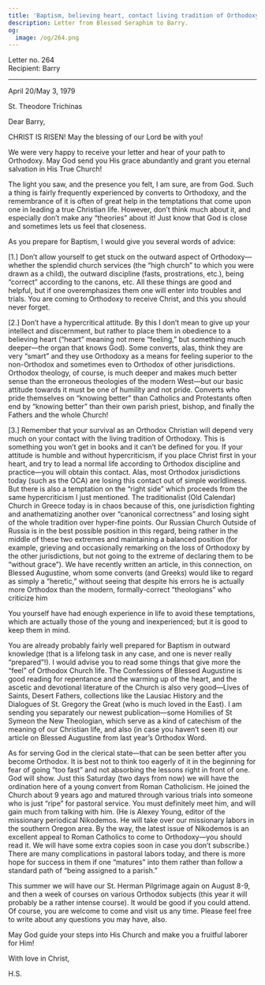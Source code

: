 ```yaml
---
title: 'Baptism, believing heart, contact living tradition of Orthodoxy'
description: Letter from Blessed Seraphim to Barry.
og:
  image: /og/264.png
---
```


<div style={{textAlign:'right', fontFamily:'monospace'}}>Letter no. 264</div>
<div style={{textAlign:'left', fontFamily:'monospace'}}>Recipient: Barry</div>

---

April 20/May 3, 1979

St. Theodore Trichinas

Dear Barry,

CHRIST IS RISEN! May the blessing of our Lord be with you!

We were very happy to receive your letter and hear of your path to Orthodoxy. May God send you His grace abundantly and grant you eternal salvation in His True Church!

The light you saw, and the presence you felt, I am sure, are from God. Such a thing is fairly frequently experienced by converts to Orthodoxy, and the remembrance of it is often of great help in the temptations that come upon one in leading a true Christian life. However, don’t think much about it, and especially don’t make any “theories” about it! Just know that God is close and sometimes lets us feel that closeness.

As you prepare for Baptism, I would give you several words of advice:

[1.] Don’t allow yourself to get stuck on the outward aspect of Orthodoxy—whether the splendid church services (the “high church” to which you were drawn as a child), the outward discipline (fasts, prostrations, etc.), being “correct” according to the canons, etc. All these things are good and helpful, but if one overemphasizes them one will enter into troubles and trials. You are coming to Orthodoxy to receive Christ, and this you should never forget.

[2.] Don’t have a hypercritical attitude. By this I don’t mean to give up your intellect and discernment, but rather to place them in obedience to a believing heart (“heart” meaning not mere “feeling,” but something much deeper—the organ that knows God). Some converts, alas, think they are very “smart” and they use Orthodoxy as a means for feeling superior to the non-Orthodox and sometimes even to Orthodox of other jurisdictions. Orthodox theology, of course, is much deeper and makes much better sense than the erroneous theologies of the modern West—but our basic attitude towards it must be one of humility and not pride. Converts who pride themselves on “knowing better” than Catholics and Protestants often end by “knowing better” than their own parish priest, bishop, and finally the Fathers and the whole Church!

[3.] Remember that your survival as an Orthodox Christian will depend very much on your contact with the living tradition of Orthodoxy. This is something you won’t get in books and it can’t be defined for you. If your attitude is humble and without hypercriticism, if you place Christ first in your heart, and try to lead a normal life according to Orthodox discipline and practice—you will obtain this contact. Alas, most Orthodox jurisdictions today (such as the OCA) are losing this contact out of simple worldliness. But there is also a temptation on the “right side” which proceeds from the same hypercriticism I just mentioned. The traditionalist (Old Calendar) Church in Greece today is in chaos because of this, one jurisdiction fighting and anathematizing another over “canonical correctness” and losing sight of the whole tradition over hyper-fine points. Our Russian Church Outside of Russia is in the best possible position in this regard, being rather in the middle of these two extremes and maintaining a balanced position (for example, grieving and occasionally remarking on the loss of Orthodoxy by the other jurisdictions, but not going to the extreme of declaring them to be “without grace”). We have recently written an article, in this connection, on Blessed Augustine, whom some converts (and Greeks) would like to regard as simply a “heretic,” without seeing that despite his errors he is actually more Orthodox than the modern, formally-correct “theologians” who criticize him

You yourself have had enough experience in life to avoid these temptations, which are actually those of the young and inexperienced; but it is good to keep them in mind.

You are already probably fairly well prepared for Baptism in outward knowledge (that is a lifelong task in any case, and one is never really “prepared”!). I would advise you to read some things that give more the “feel” of Orthodox Church life. The Confessions of Blessed Augustine is good reading for repentance and the warming up of the heart, and the ascetic and devotional literature of the Church is also very good—Lives of Saints, Desert Fathers, collections like the Lausiac History and the Dialogues of St. Gregory the Great (who is much loved in the East). I am sending you separately our newest publication—some Homilies of St Symeon the New Theologian, which serve as a kind of catechism of the meaning of our Christian life, and also (in case you haven’t seen it) our article on Blessed Augustine from last year’s Orthodox Word.

As for serving God in the clerical state—that can be seen better after you become Orthodox. It is best not to think too eagerly of it in the beginning for fear of going “too fast” and not absorbing the lessons right in front of one. God will show. Just this Saturday (two days from now) we will have the ordination here of a young convert from Roman Catholicism. He joined the Church about 9 years ago and matured through various trials into someone who is just “ripe” for pastoral service. You must definitely meet him, and will gain much from talking with him. (He is Alexey Young, editor of the missionary periodical Nikodemos. He will take over our missionary labors in the southern Oregon area. By the way, the latest issue of Nikodemos is an excellent appeal to Roman Catholics to come to Orthodoxy—you should read it. We will have some extra copies soon in case you don’t subscribe.) There are many complications in pastoral labors today, and there is more hope for success in them if one “matures” into them rather than follow a standard path of “being assigned to a parish.”

This summer we will have our St. Herman Pilgrimage again on August 8-9, and then a week of courses on various Orthodox subjects (this year it will probably be a rather intense course). It would be good if you could attend. Of course, you are welcome to come and visit us any time. Please feel free to write about any questions you may have, also.

May God guide your steps into His Church and make you a fruitful laborer for Him!

With love in Christ,

H.S.